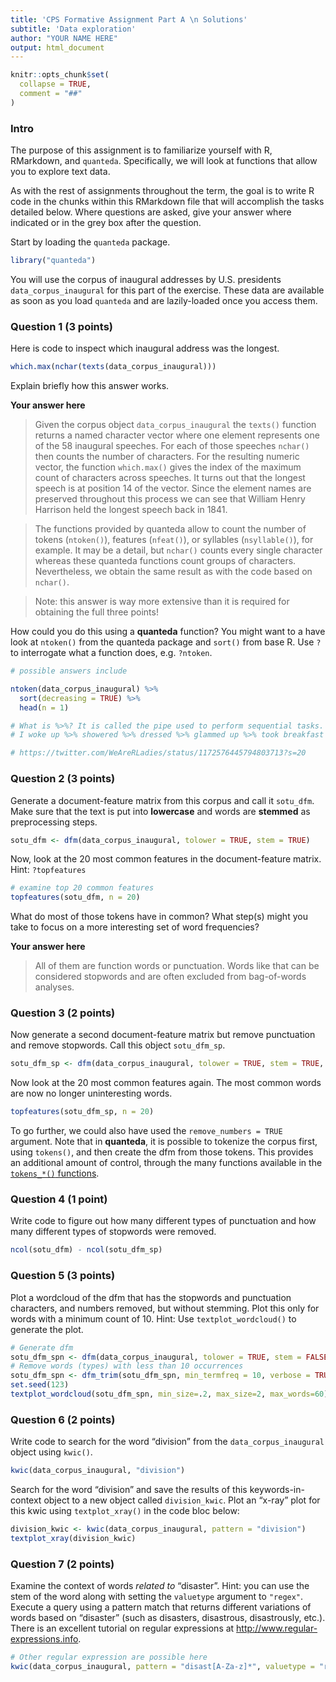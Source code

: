 ```yaml
---
title: 'CPS Formative Assignment Part A \n Solutions'
subtitle: 'Data exploration'
author: "YOUR NAME HERE"
output: html_document
---
```


```r
knitr::opts_chunk$set(
  collapse = TRUE,
  comment = "##"
)
```

### Intro

The purpose of this assignment is to familiarize yourself with R, RMarkdown, and `quanteda`. Specifically, we will look at functions that allow you to explore text data.

As with the rest of assignments throughout the term, the goal is to write R code in the chunks within this RMarkdown file that will accomplish the tasks detailed below. Where questions are asked, give your answer where indicated or in the grey box after the question.

Start by loading the `quanteda` package.

```r
library("quanteda")
```

You will use the corpus of inaugural addresses by U.S. presidents `data_corpus_inaugural` for this part of the exercise. These data are available as soon as you load `quanteda` and are lazily-loaded once you access them.



### Question 1 (3 points)

Here is code to inspect which inaugural address was the longest.

```r
which.max(nchar(texts(data_corpus_inaugural)))
```

Explain briefly how this answer works.

**Your answer here**

>Given the corpus object `data_corpus_inaugural` the `texts()` function returns a named character vector where one element represents one of the 58 inaugural speeches. For each of those speeches `nchar()` then counts the number of characters. For the resulting numeric vector, the function `which.max()` gives the index of the maximum count of characters across speeches. It turns out that the longest speech is at position 14 of the vector. Since the element names are preserved throughout this process we can see that William Henry Harrison held the longest speech back in 1841.

>The functions provided by quanteda allow to count the number of tokens (`ntoken()`), features (`nfeat()`), or syllables (`nsyllable()`), for example. It may be a detail, but `nchar()` counts every single character whereas these quanteda functions count groups of characters. Nevertheless, we obtain the same result as with the code based on `nchar()`.

>Note: this answer is way more extensive than it is required for obtaining the full three points!




How could you do this using a **quanteda** function? You might want to a have look at `ntoken()` from the quanteda package and `sort()` from base R. Use `?` to interrogate what a function does, e.g. `?ntoken`.

```r
# possible answers include

ntoken(data_corpus_inaugural) %>%
  sort(decreasing = TRUE) %>%
  head(n = 1)

# What is %>%? It is called the pipe used to perform sequential tasks. For example:
# I woke up %>% showered %>% dressed %>% glammed up %>% took breakfast %>% showed up to work 

# https://twitter.com/WeAreRLadies/status/1172576445794803713?s=20
```



### Question 2 (3 points)

Generate a document-feature matrix from this corpus and call it `sotu_dfm`. Make sure that the text is put into __lowercase__ and words are __stemmed__ as preprocessing steps.

```r
sotu_dfm <- dfm(data_corpus_inaugural, tolower = TRUE, stem = TRUE)
```

Now, look at the 20 most common features in the document-feature matrix. Hint: `?topfeatures`

```r
# examine top 20 common features
topfeatures(sotu_dfm, n = 20)
```

What do most of those tokens have in common? What step(s) might you take to focus on a more interesting set of word frequencies?

**Your answer here**

>All of them are function words or punctuation. Words like that can be considered stopwords and are often excluded from bag-of-words analyses.




### Question 3 (2 points)

Now generate a second document-feature matrix but remove punctuation and remove stopwords. Call this object `sotu_dfm_sp`.

```r
sotu_dfm_sp <- dfm(data_corpus_inaugural, tolower = TRUE, stem = TRUE, remove = stopwords("english"), remove_punct = TRUE)
```

Now look at the 20 most common features again. The most common words are now no longer uninteresting words.

```r
topfeatures(sotu_dfm_sp, n = 20)
```

To go further, we could also have used the `remove_numbers = TRUE` argument. Note that in **quanteda**, it is possible to tokenize the corpus first, using `tokens()`, and then create the dfm from those tokens. This provides an additional amount of control, through the many functions available in the [`tokens_*()` functions](http://docs.quanteda.io/reference/#section-tokens-functions).






### Question 4 (1 point)

Write code to figure out how many different types of punctuation and how many different types of stopwords were removed.

```r
ncol(sotu_dfm) - ncol(sotu_dfm_sp)
```



### Question 5 (3 points)

Plot a wordcloud of the dfm that has the stopwords and punctuation characters, and numbers removed, but without stemming. Plot this only for words with a minimum count of 10. Hint: Use `textplot_wordcloud()` to generate the plot.

```r
# Generate dfm
sotu_dfm_spn <- dfm(data_corpus_inaugural, tolower = TRUE, stem = FALSE, remove = stopwords("english"), remove_punct = TRUE, remove_numbers = TRUE)
# Remove words (types) with less than 10 occurrences
sotu_dfm_spn <- dfm_trim(sotu_dfm_spn, min_termfreq = 10, verbose = TRUE)
set.seed(123)
textplot_wordcloud(sotu_dfm_spn, min_size=.2, max_size=2, max_words=60)
```

### Question 6 (2 points)

Write code to search for the word "division" from the `data_corpus_inaugural` object using `kwic()`.

```r
kwic(data_corpus_inaugural, "division")
```

Search for the word "division" and save the results of this keywords-in-context object to a new object called `division_kwic`. Plot an "x-ray" plot for this kwic using `textplot_xray()` in the code bloc below:

```r
division_kwic <- kwic(data_corpus_inaugural, pattern = "division")
textplot_xray(division_kwic)
```

### Question 7 (2 points)

Examine the context of words *related to* "disaster". Hint: you can use the stem of the word along with setting the `valuetype` argument to `"regex"`. Execute a query using a pattern match that returns different variations of words based on "disaster" (such as disasters, disastrous, disastrously, etc.). There is an excellent tutorial on regular expressions at <http://www.regular-expressions.info>.

```r
# Other regular expression are possible here
kwic(data_corpus_inaugural, pattern = "disast[A-Za-z]*", valuetype = "regex")
```

